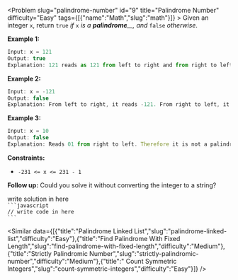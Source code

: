 
<Problem slug="palindrome-number" id="9" title="Palindrome Number" difficulty="Easy" tags={[{"name":"Math","slug":"math"}]} >
    Given an integer `x`, return `true` _if_ `x` _is a_ _**palindrome**__, and_ `false` _otherwise_.

**Example 1:**

```javascript 
Input: x = 121
Output: true
Explanation: 121 reads as 121 from left to right and from right to left.

```

**Example 2:**

```javascript 
Input: x = -121
Output: false
Explanation: From left to right, it reads -121. From right to left, it becomes 121-. Therefore it is not a palindrome.

```

**Example 3:**

```javascript 
Input: x = 10
Output: false
Explanation: Reads 01 from right to left. Therefore it is not a palindrome.

```

**Constraints:**

*   `-231 <= x <= 231 - 1`

**Follow up:** Could you solve it without converting the integer to a string?
</Problem >

<Solution>
write solution in here
</Solution>

<Code>
```javascript
// write code in here
```
</Code>

<Similar data={[{"title":"Palindrome Linked List","slug":"palindrome-linked-list","difficulty":"Easy"},{"title":"Find Palindrome With Fixed Length","slug":"find-palindrome-with-fixed-length","difficulty":"Medium"},{"title":"Strictly Palindromic Number","slug":"strictly-palindromic-number","difficulty":"Medium"},{"title":"  Count Symmetric Integers","slug":"count-symmetric-integers","difficulty":"Easy"}]} />
